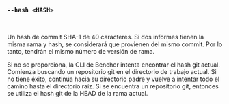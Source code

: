 ### `--hash <HASH>`

<br />

Un hash de commit SHA-1 de 40 caracteres.
Si dos informes tienen la misma rama y hash, se considerará que provienen del mismo commit.
Por lo tanto, tendrán el mismo número de versión de rama.

Si no se proporciona, la CLI de Bencher intenta encontrar el hash git actual.
Comienza buscando un repositorio git en el directorio de trabajo actual.
Si no tiene éxito, continúa hacia su directorio padre y vuelve a intentar todo el camino hasta el directorio raíz.
Si se encuentra un repositorio git, entonces se utiliza el hash git de la HEAD de la rama actual.